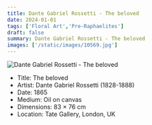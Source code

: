 ```yaml
---
title: Dante Gabriel Rossetti - The beloved
date: 2024-01-01
tags: ['Floral Art','Pre-Raphaelites']
draft: false
summary: Dante Gabriel Rossetti - The beloved
images: ['/static/images/10569.jpg']
---
```


![Dante Gabriel Rossetti - The beloved](/static/images/10569.jpg)

* Title: The beloved
* Artist: Dante Gabriel Rossetti (1828-1888)
* Date: 1865
* Medium: Oil on canvas
* Dimensions: 83 × 76 cm
* Location: Tate Gallery, London, UK


